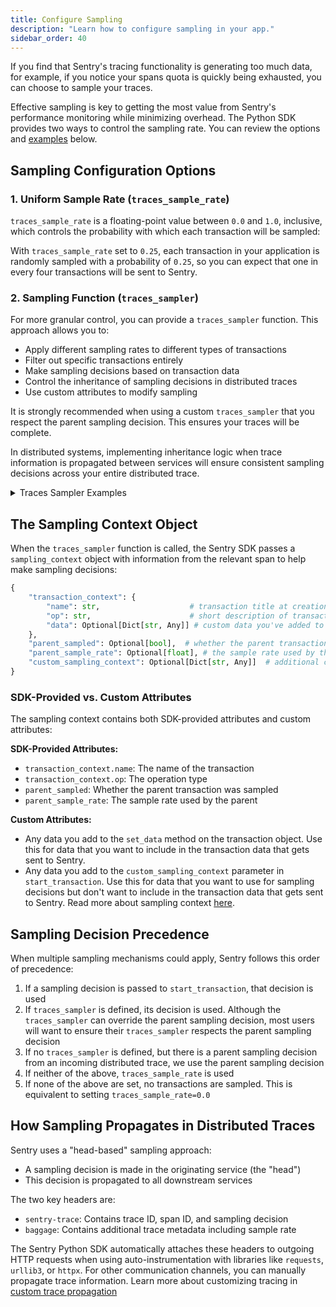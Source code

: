 ```yaml
---
title: Configure Sampling
description: "Learn how to configure sampling in your app."
sidebar_order: 40
---
```


If you find that Sentry's tracing functionality is generating too much data, for example, if you notice your spans quota is quickly being exhausted, you can choose to sample your traces.

Effective sampling is key to getting the most value from Sentry's performance monitoring while minimizing overhead. The Python SDK provides two ways to control the sampling rate. You can review the options and [examples](#traces-sampler-examples) below.

## Sampling Configuration Options

### 1. Uniform Sample Rate (`traces_sample_rate`)

`traces_sample_rate` is a floating-point value between `0.0` and `1.0`, inclusive, which controls the probability with which each transaction will be sampled:

<PlatformContent includePath="/performance/traces-sample-rate" />

With `traces_sample_rate` set to `0.25`, each transaction in your application is randomly sampled with a probability of `0.25`, so you can expect that one in every four transactions will be sent to Sentry.

### 2. Sampling Function (`traces_sampler`)

For more granular control, you can provide a `traces_sampler` function. This approach allows you to:

- Apply different sampling rates to different types of transactions
- Filter out specific transactions entirely
- Make sampling decisions based on transaction data
- Control the inheritance of sampling decisions in distributed traces
- Use custom attributes to modify sampling

<Alert>

It is strongly recommended when using a custom `traces_sampler` that you respect the parent sampling decision. This ensures your traces will be complete.

</Alert>

In distributed systems, implementing inheritance logic when trace information is propagated between services will ensure consistent sampling decisions across your entire distributed trace.

<PlatformContent includePath="/performance/traces-sampler-as-sampler" />

<details>
<summary className="text-xl font-semibold">Traces Sampler Examples</summary>

#### Traces Sampler Examples

1. Prioritizing Critical User Flows

```python
import sentry_sdk
from sentry_sdk.types import SamplingContext

def traces_sampler(sampling_context: SamplingContext) -> float:
    # Use the parent sampling decision if we have an incoming trace.
    # Note: we strongly recommend respecting the parent sampling decision,
    # as this ensures your traces will be complete!
    parent_sampling_decision = sampling_context.get("parent_sampled")
    if parent_sampling_decision is not None:
        return float(parent_sampling_decision)

    ctx = sampling_context.get("transaction_context", {})
    name = ctx.get("name")

    # Sample all checkout transactions
    if name and ('/checkout' in name or
                ctx.get("op") == 'checkout'):
        return 1.0

    # Sample 50% of login transactions
    if name and ('/login' in name or
                ctx.get("op") == 'login'):
        return 0.5

    # Sample 10% of everything else
    return 0.1

sentry_sdk.init(
    dsn="your-dsn",
    traces_sampler=traces_sampler,
)
```

2. Handling Different Environments and Error Rates

```python
import sentry_sdk
from sentry_sdk.types import SamplingContext

def traces_sampler(sampling_context: SamplingContext) -> float:
    # Use the parent sampling decision if we have an incoming trace.
    # Note: we strongly recommend respecting the parent sampling decision,
    # as this ensures your traces will be complete!
    parent_sampling_decision = sampling_context.get("parent_sampled")
    if parent_sampling_decision is not None:
        return float(parent_sampling_decision)

    ctx = sampling_context.get("transaction_context", {})
    environment = os.environ.get("ENVIRONMENT", "development")

    # Sample all transactions in development
    if environment == "development":
        return 1.0

    # Sample more transactions if there are recent errors
    # Note: hasRecentErrors is a custom attribute that needs to be set
    if ctx.get("data", {}).get("hasRecentErrors"):
        return 0.8

    # Sample based on environment
    if environment == "production":
        return 0.05  # 5% in production
    elif environment == "staging":
        return 0.2   # 20% in staging

    # Default sampling rate
    return 0.1

# Initialize the SDK with the sampling function
sentry_sdk.init(
    dsn="your-dsn",
    traces_sampler=traces_sampler,
)

# You can use the sampling function by setting custom attributes:
# Option 1: When creating the transaction
with sentry_sdk.start_transaction(name="GET /api/users", op="http.request") as transaction:
    # Set custom attribute
    transaction.set_data("hasRecentErrors", True)
    # Your code here

# Option 2: During the transaction's lifecycle
with sentry_sdk.start_transaction(name="GET /api/users", op="http.request") as transaction:
    # Your code here
    transaction.set_data("hasRecentErrors", True)  # Set custom attribute
```

3. Controlling Sampling Based on User and Transaction Properties

```python
import sentry_sdk
from sentry_sdk.types import SamplingContext

def traces_sampler(sampling_context: SamplingContext) -> float:
    # Use the parent sampling decision if we have an incoming trace.
    # Note: we strongly recommend respecting the parent sampling decision,
    # as this ensures your traces will be complete!
    parent_sampling_decision = sampling_context.get("parent_sampled")
    if parent_sampling_decision is not None:
        return float(parent_sampling_decision)

    ctx = sampling_context.get("transaction_context", {})
    data = ctx.get("data", {})

    # Always sample for premium users
    # Note: user.tier is a custom attribute that needs to be set
    if data.get("user", {}).get("tier") == "premium":
        return 1.0

    # Sample more transactions for users experiencing errors
    # Note: hasRecentErrors is a custom attribute
    if data.get("hasRecentErrors"):
        return 0.8

    # Sample less for high-volume, low-value paths
    # Note: name is an SDK-provided attribute
    if (ctx.get("name") or "").startswith("/api/metrics"):
        return 0.01

    # Sample more for slow transactions
    # Note: duration_ms is a custom attribute
    if data.get("duration_ms", 0) > 1000:  # Transactions over 1 second
        return 0.5

    # Default sampling rate
    return 0.2

# Initialize the SDK with the sampling function
sentry_sdk.init(
    dsn="your-dsn",
    traces_sampler=traces_sampler,
)

# To set custom attributes for this example:
with sentry_sdk.start_transaction(name="GET /api/users", op="http.request") as transaction:
    # Set custom attributes
    transaction.set_data("user", {"tier": "premium"})  # Custom user data
    transaction.set_data("hasRecentErrors", True)      # Custom error flag
    transaction.set_data("duration_ms", 1500)          # Custom timing data
    # Your code here

```

4. Complex Business Logic Sampling

```python
import sentry_sdk
from sentry_sdk.types import SamplingContext

def traces_sampler(sampling_context: SamplingContext) -> float:
    # Use the parent sampling decision if we have an incoming trace.
    # Note: we strongly recommend respecting the parent sampling decision,
    # as this ensures your traces will be complete!
    parent_sampling_decision = sampling_context.get("parent_sampled")
    if parent_sampling_decision is not None:
        return float(parent_sampling_decision)

    ctx = sampling_context.get("transaction_context", {})
    data = ctx.get("data", {})

    # Always sample critical business operations
    # Note: op is an SDK-provided attribute
    if ctx.get("op") in ["payment.process", "order.create", "user.verify"]:
        return 1.0

    # Sample based on user segment
    # Note: user.segment is a custom attribute
    user_segment = data.get("user", {}).get("segment")
    if user_segment == "enterprise":
        return 0.8
    elif user_segment == "premium":
        return 0.5

    # Sample based on transaction value
    # Note: transaction.value is a custom attribute
    transaction_value = data.get("transaction", {}).get("value", 0)
    if transaction_value > 1000:  # High-value transactions
        return 0.7

    # Sample based on error rate in the service
    # Note: service.error_rate is a custom attribute
    error_rate = data.get("service", {}).get("error_rate", 0)
    if error_rate > 0.05:  # Error rate above 5%
        return 0.9

    # Default sampling rate
    return 0.1

# Initialize the SDK with the sampling function
sentry_sdk.init(
    dsn="your-dsn",
    traces_sampler=traces_sampler,
)

# To set custom attributes for this example:
with sentry_sdk.start_transaction(name="Process Payment", op="payment.process") as transaction:
    # Set custom attributes
    transaction.set_data("user", {"segment": "enterprise"})  # Custom user data
    transaction.set_data("transaction", {"value": 1500})     # Custom transaction data
    transaction.set_data("service", {"error_rate": 0.03})    # Custom service data
    # Your code here

```

5. Performance-Based Sampling

```python
import sentry_sdk
from sentry_sdk.types import SamplingContext

def traces_sampler(sampling_context: SamplingContext) -> float:
    # Use the parent sampling decision if we have an incoming trace.
    # Note: we strongly recommend respecting the parent sampling decision,
    # as this ensures your traces will be complete!
    parent_sampling_decision = sampling_context.get("parent_sampled")
    if parent_sampling_decision is not None:
        return float(parent_sampling_decision)

    ctx = sampling_context.get("transaction_context", {})
    data = ctx.get("data", {})

    # Sample all slow transactions
    # Note: duration_ms is a custom attribute
    if data.get("duration_ms", 0) > 2000:  # Over 2 seconds
        return 1.0

    # Sample more transactions with high memory usage
    # Note: memory_usage_mb is a custom attribute
    if data.get("memory_usage_mb", 0) > 500:  # Over 500MB
        return 0.8

    # Sample more transactions with high CPU usage
    # Note: cpu_percent is a custom attribute
    if data.get("cpu_percent", 0) > 80:  # Over 80% CPU
        return 0.8

    # Sample more transactions with high database load
    # Note: db_connections is a custom attribute
    if data.get("db_connections", 0) > 100:  # Over 100 connections
        return 0.7

    # Default sampling rate
    return 0.1

# Initialize the SDK with the sampling function
sentry_sdk.init(
    dsn="your-dsn",
    traces_sampler=traces_sampler,
)

# To set custom attributes for this example:
with sentry_sdk.start_transaction(name="Process Data", op="data.process") as transaction:
    # Set custom attributes
    transaction.set_data("duration_ms", 2500)      # Custom timing data
    transaction.set_data("memory_usage_mb", 600)   # Custom memory data
    transaction.set_data("cpu_percent", 85)        # Custom CPU data
    transaction.set_data("db_connections", 120)    # Custom database data
    # Your code here

```
</details>

## The Sampling Context Object

When the `traces_sampler` function is called, the Sentry SDK passes a `sampling_context` object with information from the relevant span to help make sampling decisions:

```python
{
    "transaction_context": {
        "name": str,                    # transaction title at creation time (SDK-provided)
        "op": str,                      # short description of transaction type (SDK-provided)
        "data": Optional[Dict[str, Any]] # custom data you've added to the transaction
    },
    "parent_sampled": Optional[bool],  # whether the parent transaction was sampled (SDK-provided)
    "parent_sample_rate": Optional[float], # the sample rate used by the parent (SDK-provided)
    "custom_sampling_context": Optional[Dict[str, Any]]  # additional custom data for sampling
}
```

### SDK-Provided vs. Custom Attributes

The sampling context contains both SDK-provided attributes and custom attributes:

**SDK-Provided Attributes:**
- `transaction_context.name`: The name of the transaction
- `transaction_context.op`: The operation type
- `parent_sampled`: Whether the parent transaction was sampled
- `parent_sample_rate`: The sample rate used by the parent

**Custom Attributes:**
- Any data you add to the `set_data` method on the transaction object. Use this for data that you want to include in the transaction data that gets sent to Sentry.
- Any data you add to the `custom_sampling_context` parameter in `start_transaction`. Use this for data that you want to use for sampling decisions but don't want to include in the transaction data that gets sent to Sentry. Read more about sampling context [here](/platforms/python/configuration/sampling/#sampling-context).

## Sampling Decision Precedence

When multiple sampling mechanisms could apply, Sentry follows this order of precedence:

1. If a sampling decision is passed to `start_transaction`, that decision is used
2. If `traces_sampler` is defined, its decision is used. Although the `traces_sampler` can override the parent sampling decision, most users will want to ensure their `traces_sampler` respects the parent sampling decision
3. If no `traces_sampler` is defined, but there is a parent sampling decision from an incoming distributed trace, we use the parent sampling decision
4. If neither of the above, `traces_sample_rate` is used
5. If none of the above are set, no transactions are sampled. This is equivalent to setting `traces_sample_rate=0.0`

## How Sampling Propagates in Distributed Traces

Sentry uses a "head-based" sampling approach:

- A sampling decision is made in the originating service (the "head")
- This decision is propagated to all downstream services

The two key headers are:
- `sentry-trace`: Contains trace ID, span ID, and sampling decision
- `baggage`: Contains additional trace metadata including sample rate

The Sentry Python SDK automatically attaches these headers to outgoing HTTP requests when using auto-instrumentation with libraries like `requests`, `urllib3`, or `httpx`. For other communication channels, you can manually propagate trace information. Learn more about customizing tracing in [custom trace propagation](/platforms/python/tracing/distributed-tracing/custom-trace-propagation/)

